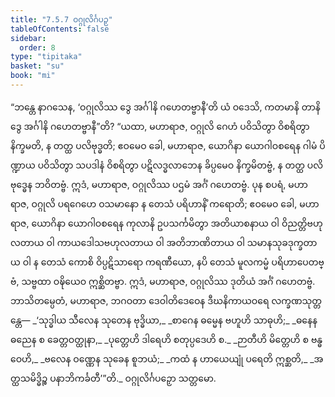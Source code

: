 ```yaml
---
title: "7.5.7 ဝဂ္ဂုလိင်္ဂပဉှ"
tableOfContents: false
sidebar:
  order: 8
type: "tipitaka"
basket: "su"
book: "mi"
---
```



<DynamicBreadcrumb />

<Division number="271" book="mi">

<Paragraph number="1915" book="mi">
“ဘန္တေ နာဂသေန, ‘ဝဂ္ဂုလိဿ ဒွေ အင်္ဂါနိ ဂဟေတဗ္ဗာနီ’တိ ယံ ဝဒေသိ, ကတမာနိ တာနိ ဒွေ အင်္ဂါနိ ဂဟေတဗ္ဗာနီ”တိ? “ယထာ, မဟာရာဇ, ဝဂ္ဂုလိ ဂေဟံ ပဝိသိတွာ ဝိစရိတွာ နိက္ခမတိ, န တတ္ထ ပလိဗုဒ္ဓတိ; ဧဝမေဝ ခေါ, မဟာရာဇ, ယောဂိနာ ယောဂါဝစရေန ဂါမံ ပိဏ္ဍာယ ပဝိသိတွာ သပဒါနံ ဝိစရိတွာ ပဋိလဒ္ဓလာဘေန ခိပ္ပမေဝ နိက္ခမိတဗ္ဗံ, န တတ္ထ ပလိဗုဒ္ဓေန ဘဝိတဗ္ဗံ. ဣဒံ, မဟာရာဇ, ဝဂ္ဂုလိဿ ပဌမံ အင်္ဂံ ဂဟေတဗ္ဗံ.
</Paragraph>

<Paragraph number="1916" book="mi">
ပုန စပရံ, မဟာရာဇ, ဝဂ္ဂုလိ ပရဂေဟေ ဝသမာနော န တေသံ ပရိဟာနိံ ကရောတိ; ဧဝမေဝ ခေါ, မဟာရာဇ, ယောဂိနာ ယောဂါဝစရေန ကုလာနိ ဥပသင်္ကမိတွာ အတိယာစနာယ ဝါ ဝိညတ္တိဗဟုလတာယ ဝါ ကာယဒေါသဗဟုလတာယ ဝါ အတိဘာဏိတာယ ဝါ သမာနသုခဒုက္ခတာယ ဝါ န တေသံ ကောစိ ဝိပ္ပဋိသာရော ကရဏီယော, နပိ တေသံ မူလကမ္မံ ပရိဟာပေတဗ္ဗံ, သဗ္ဗထာ ဝဍ္ဎိယေဝ ဣစ္ဆိတဗ္ဗာ. ဣဒံ, မဟာရာဇ, ဝဂ္ဂုလိဿ ဒုတိယံ အင်္ဂံ ဂဟေတဗ္ဗံ. ဘာသိတမ္ပေတံ, မဟာရာဇ, ဘဂဝတာ ဒေဝါတိဒေဝေန ဒီဃနိကာယဝရေ လက္ခဏသုတ္တန္တေ—
</Paragraph>

<Paragraph number="1917" type="verses" book="mi">
_‘သုဒ္ဓါယ သီလေန သုတေန ဗုဒ္ဓိယာ,_  
_စာဂေန ဓမ္မေန ဗဟူဟိ သာဓုဟိ;_  
_ဓနေန ဓညေန စ ခေတ္တဝတ္ထုနာ,_  
_ပုတ္တေဟိ ဒါရေဟိ စတုပ္ပဒေဟိ စ._  

</Paragraph>

<Paragraph number="1918" type="verses" book="mi">
_ဉာတီဟိ မိတ္တေဟိ စ ဗန္ဓဝေဟိ,_  
_ဗလေန ဝဏ္ဏေန သုခေန စူဘယံ;_  
_ကထံ န ဟာယေယျုံ ပရေတိ ဣစ္ဆတိ,_  
_အတ္ထသမိဒ္ဓိဉ္စ ပနာဘိကင်္ခတီ’”တိ._  


</Paragraph>
</Division>

<Paragraph number="1919" type="center" book="mi">
ဝဂ္ဂုလိင်္ဂပဉှော သတ္တမော.
</Paragraph>